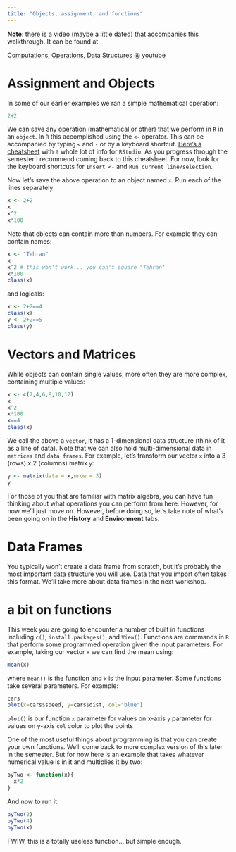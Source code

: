 ```yaml
---
title: "Objects, assignment, and functions"
---
```


**Note**: there is a video (maybe a little dated) that accompanies this walkthrough. It can be found at

[Computations, Operations, Data Structures \@ youtube](https://www.youtube.com/watch?v=DZvu44PNNKk&list=PLLv6V3KCs8wMoc5i2YT1YCmZudgne7Xzj&index=3)

# Assignment and Objects

In some of our earlier examples we ran a simple mathematical operation:

```r
2+2
```

We can save any operation (mathematical or other) that we perform in `R` in an `object`. In `R` this accomplished using the `<-` operator. This can be accompanied by typing `<` and `-` or by a keyboard shortcut. [Here's a cheatsheet](https://www.rstudio.com/wp-content/uploads/2016/01/rstudio-IDE-cheatsheet.pdf) with a whole lot of info for `RStudio`. As you progress through the semester I recommend coming back to this cheatsheet. For now, look for the keyboard shortcuts for `Insert <-` and `Run current line/selection`.

Now let's save the above operation to an object named `x`. Run each of the lines separately

```r
x <- 2+2
x
x^2
x*100
```

Note that objects can contain more than numbers. For example they can contain names:

```r
x <- "Tehran"
x
x^2 # this won't work... you can't square "Tehran"
x*100
class(x)
```

and logicals:

```r
x <- 2+2==4
class(x)
y <- 2+2==5
class(y)
```

# Vectors and Matrices

While objects can contain single values, more often they are more complex, containing multiple values:

```r
x <- c(2,4,6,8,10,12)
x
x^2
x*100
x==4
class(x)

```

We call the above a `vector`, it has a 1-dimensional data structure (think of it as a line of data). Note that we can also hold multi-dimensional data in `matrices` and `data frames`. For example, let's transform our vector `x` into a 3 (rows) x 2 (columns) matrix `y`:

```r
y <- matrix(data = x,nrow = 3)
y
```

For those of you that are familiar with matrix algebra, you can have fun thinking about what operations you can perform from here. However, for now we'll just move on. However, before doing so, let's take note of what's been going on in the **History** and **Environment** tabs.

# Data Frames

You typically won't create a data frame from scratch, but it's probably the most important data structure you will use. Data that you import often takes this format. We'll take more about data frames in the next workshop.

# a bit on functions

This week you are going to encounter a number of built in functions including `c()`, `install.packages()`, and `View()`. Functions are commands in `R` that perform some programmed operation given the input parameters. For example, taking our vector `x` we can find the mean using:

```r
mean(x)
```

where `mean()` is the function and `x` is the input parameter. Some functions take several parameters. For example:

```r
cars
plot(x=cars$speed, y=cars$dist, col="blue")
```

`plot()` is our function `x` parameter for values on x-axis `y` parameter for values on y-axis `col` color to plot the points

One of the most useful things about programming is that you can create your own functions. We'll come back to more complex version of this later in the semester. But for now here is an example that takes whatever numerical value is in it and multiplies it by two:

```r
byTwo <- function(x){
  x*2
}
```

And now to run it.

```r
byTwo(2)
byTwo(4)
byTwo(x)
```

FWIW, this is a totally useless function... but simple enough.
